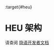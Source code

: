 :target{#heu}

# HEU 架构

请查阅 [隐语开发者文档](https://www.secretflow.org.cn/docs/secretflow/zh_CN/developer/design/heu.html)
